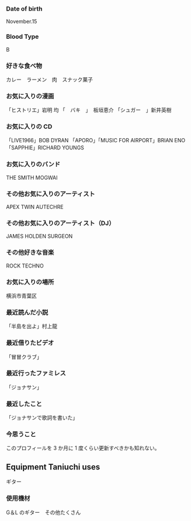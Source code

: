 ### Date of birth

November.15

### Blood Type

B

### 好きな食べ物

カレー　ラーメン　肉　スナック菓子

### お気に入りの漫画

「ヒストリエ」岩明 均
「　バキ　」　板垣恵介
「シュガー　」新井英樹

### お気に入りの CD

「LIVE1966」BOB DYRAN
「APORO」「MUSIC FOR AIRPORT」BRIAN ENO
「SAPPHIE」RICHARD YOUNGS

### お気に入りのバンド

THE SMITH
MOGWAI

### その他お気に入りのアーティスト

APEX TWIN
AUTECHRE

### その他お気に入りのアーティスト（DJ）

JAMES HOLDEN
SURGEON

### その他好きな音楽

ROCK
TECHNO

### お気に入りの場所

横浜市青葉区

### 最近読んだ小説

「半島を出よ」村上龍

### 最近借りたビデオ

「冒冒クラブ」

### 最近行ったファミレス

「ジョナサン」

### 最近したこと

「ジョナサンで歌詞を書いた」

### 今思うこと

このプロフィールを 3 か月に 1 度くらい更新すべきかも知れない。

## Equipment Taniuchi uses

ギター

### 使用機材

G＆L のギター　その他たくさん
